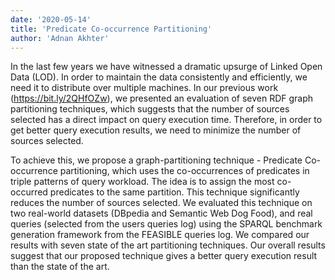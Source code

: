 ```yaml
---
date: '2020-05-14'
title: 'Predicate Co-occurrence Partitioning'
author: 'Adnan Akhter'
---
```



In the last few years we have witnessed a dramatic upsurge of Linked Open Data (LOD). In order to maintain the data consistently and efficiently, we need it to distribute over multiple machines. In our previous work (https://bit.ly/2QHfOZw), we presented an evaluation of seven RDF graph partitioning techniques, which suggests that the number of sources selected has a direct impact on query execution time. Therefore, in order to get better query execution results, we need to minimize the number of sources selected.

  

To achieve this, we propose a graph-partitioning technique - Predicate Co-occurrence partitioning, which uses the co-occurrences of predicates in triple patterns of query workload. The idea is to assign the most co-occurred predicates to the same partition. This technique significantly reduces the number of sources selected. We evaluated this technique on two real-world datasets (DBpedia and Semantic Web Dog Food), and real queries (selected from the users queries log) using the SPARQL benchmark generation framework from the FEASIBLE queries log. We compared our results with seven state of the art partitioning techniques. Our overall results suggest that our proposed technique gives a better query execution result than the state of the art.
